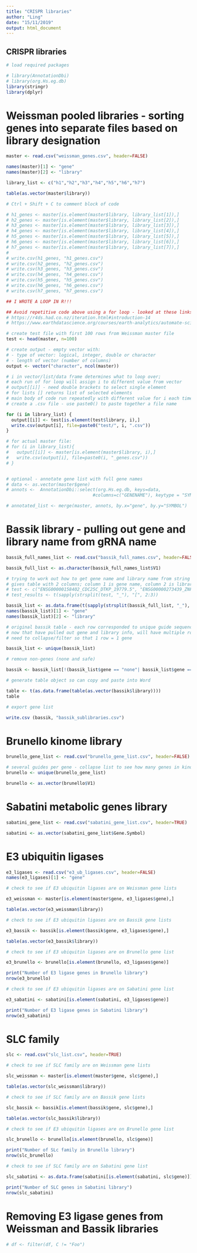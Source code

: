 ```yaml
---
title: "CRISPR libraries"
author: "Ling"
date: "15/11/2019"
output: html_document
---
```

## CRISPR libraries

```r
# load required packages

# library(AnnotationDbi)
# library(org.Hs.eg.db)
library(stringr)
library(dplyr)

```

# Weissman pooled libraries - sorting genes into separate files based on library designation 

```r

master <- read.csv("weissman_genes.csv", header=FALSE)

names(master)[1] <- "gene"
names(master)[2] <- "library"

library_list <- c("h1","h2","h3","h4","h5","h6","h7")

table(as.vector(master$library))

# Ctrl + Shift + C to comment block of code

# h1_genes <- master[is.element(master$library, library_list[1]),]
# h2_genes <- master[is.element(master$library, library_list[2]),]
# h3_genes <- master[is.element(master$library, library_list[3]),]
# h4_genes <- master[is.element(master$library, library_list[4]),]
# h5_genes <- master[is.element(master$library, library_list[5]),]
# h6_genes <- master[is.element(master$library, library_list[6]),]
# h7_genes <- master[is.element(master$library, library_list[7]),]
#
# write.csv(h1_genes, "h1_genes.csv")
# write.csv(h2_genes, "h2_genes.csv")
# write.csv(h3_genes, "h3_genes.csv")
# write.csv(h4_genes, "h4_genes.csv")
# write.csv(h5_genes, "h5_genes.csv")
# write.csv(h6_genes, "h6_genes.csv")
# write.csv(h7_genes, "h7_genes.csv")

## I WROTE A LOOP IN R!!!

## Avoid repetitive code above using a for loop - looked at these links:
# https://r4ds.had.co.nz/iteration.html#introduction-14
# https://www.earthdatascience.org/courses/earth-analytics/automate-science-workflows/create-for-loops-r/

# create test file with first 100 rows from Weissman master file
test <- head(master, n=100)

# create output - empty vector with:
# - type of vector: logical, integer, double or character
# - length of vector (number of columns)
output <- vector("character", ncol(master))

# i in vector/list/data frame determines what to loop over;
# each run of for loop will assign i to different value from vector
# output[[i]] - need double brackets to select single element
# for lists [] returns list of selected elements
# main body of code run repeatedly with different value for i each time
# create a .csv file - use paste0() to paste together a file name

for (i in library_list) {
  output[[i]] <- test[is.element(test$library, i),]
  write.csv(output[i], file=paste0("test/", i, ".csv"))
}

# for actual master file:
# for (i in library_list){
#   output[[i]] <- master[is.element(master$library, i),]
#   write.csv(output[i], file=paste0(i, "_genes.csv"))
# }


# optional - annotate gene list with full gene names
# data <- as.vector(master$gene)
# annots <-  AnnotationDbi::select(org.Hs.eg.db, keys=data,
                                 #columns=c("GENENAME"), keytype = "SYMBOL")

# annotated_list <- merge(master, annots, by.x="gene", by.y="SYMBOL")

```

# Bassik library - pulling out gene and library name from gRNA name

```r

bassik_full_names_list <- read.csv("bassik_full_names.csv", header=FALSE)

bassik_full_list <- as.character(bassik_full_names_list$V1)

# trying to work out how to get gene name and library name from string ...
# gives table with 2 columns; column 1 is gene name, column 2 is library type (have to transpose)
# test <- c("ENSG00000158402_CDC25C_DTKP_19779.5", "ENSG00000273439_ZNF8_GEEX_169811.1")
# test_results <- t(sapply(strsplit(test, "_"), "[", 2:3))

bassik_list <- as.data.frame(t(sapply(strsplit(bassik_full_list, "_"), "[", 2:3)))
names(bassik_list)[1] <- "gene"
names(bassik_list)[2] <- "library"

# original bassik table - each row corresponded to unique guide sequence, not gene. 
# now that have pulled out gene and library info, will have multiple rows with same gene name.
# need to collapse/filter so that 1 row = 1 gene

bassik_list <- unique(bassik_list)

# remove non-genes (none and safe)

bassik <- bassik_list[!(bassik_list$gene == "none"| bassik_list$gene == "safe"),]

# generate table object so can copy and paste into Word

table <- t(as.data.frame(table(as.vector(bassik$library))))
table

# export gene list

write.csv (bassik, "bassik_sublibraries.csv")

```
# Brunello kinome library

```r

brunello_gene_list <- read.csv("brunello_gene_list.csv", header=FALSE)

# several guides per gene - collapse list to see how many genes in kinome library
brunello <- unique(brunello_gene_list)

brunello <- as.vector(brunello$V1)

```

# Sabatini metabolic genes library

```r

sabatini_gene_list <- read.csv("sabatini_gene_list.csv", header=TRUE)

sabatini <- as.vector(sabatini_gene_list$Gene.Symbol)


```



# E3 ubiquitin ligases

```r

e3_ligases <- read.csv("e3_ub_ligases.csv", header=FALSE)
names(e3_ligases)[1] <- "gene"

# check to see if E3 ubiquitin ligases are on Weissman gene lists

e3_weissman <- master[is.element(master$gene, e3_ligases$gene),]

table(as.vector(e3_weissman$library))

# check to see if E3 ubiquitin ligases are on Bassik gene lists

e3_bassik <- bassik[is.element(bassik$gene, e3_ligases$gene),]

table(as.vector(e3_bassik$library))

# check to see if E3 ubiquitin ligases are on Brunello gene list

e3_brunello <- brunello[is.element(brunello, e3_ligases$gene)]

print("Number of E3 ligase genes in Brunello library") 
nrow(e3_brunello)

# check to see if E3 ubiquitin ligases are on Sabatini gene list

e3_sabatini <- sabatini[is.element(sabatini, e3_ligases$gene)]

print("Number of E3 ligase genes in Sabatini library") 
nrow(e3_sabatini)

```

# SLC family

``` r

slc <- read.csv("slc_list.csv", header=TRUE)

# check to see if SLC family are on Weissman gene lists

slc_weissman <- master[is.element(master$gene, slc$gene),]

table(as.vector(slc_weissman$library))

# check to see if SLC family are on Bassik gene lists

slc_bassik <- bassik[is.element(bassik$gene, slc$gene),]

table(as.vector(slc_bassik$library))

# check to see if E3 ubiquitin ligases are on Brunello gene list

slc_brunello <- brunello[is.element(brunello, slc$gene)]

print("Number of SLc family in Brunello library") 
nrow(slc_brunello)

# check to see if SLC family are on Sabatini gene list

slc_sabatini <- as.data.frame(sabatini[is.element(sabatini, slc$gene)])

print("Number of SLC genes in Sabatini library") 
nrow(slc_sabatini)

```

# Removing E3 ligase genes from Weissman and Bassik libraries

```r

# df <- filter(df, C != "Foo")

```

